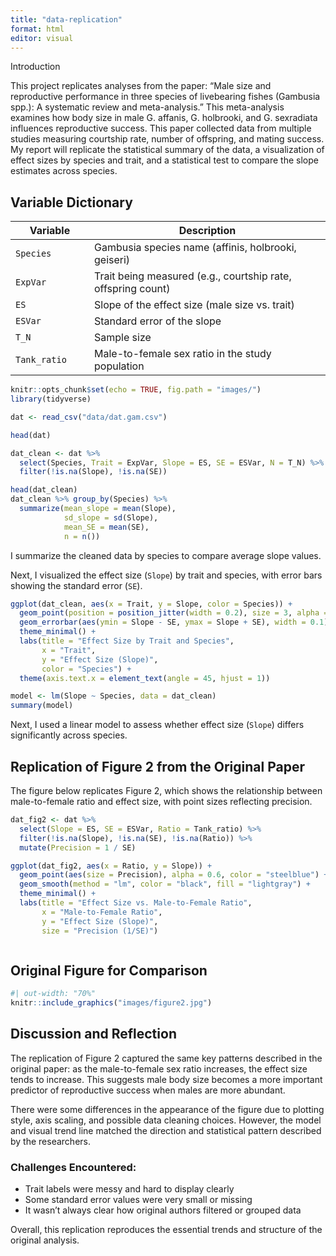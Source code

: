 ```yaml
---
title: "data-replication"
format: html
editor: visual
---
```


Introduction

This project replicates analyses from the paper: “Male size and reproductive performance in three species of livebearing fishes (Gambusia spp.): A systematic review and meta-analysis.” This meta-analysis examines how body size in male G. affanis, G. holbrooki, and G. sexradiata influences reproductive success. This paper collected data from multiple studies measuring courtship rate, number of offspring, and mating success. My report will replicate the statistical summary of the data, a visualization of effect sizes by species and trait, and a statistical test to compare the slope estimates across species.

## Variable Dictionary

| Variable     | Description                                                  |
|------------------|------------------------------------------------------|
| `Species`    | Gambusia species name (affinis, holbrooki, geiseri)          |
| `ExpVar`     | Trait being measured (e.g., courtship rate, offspring count) |
| `ES`         | Slope of the effect size (male size vs. trait)               |
| `ESVar`      | Standard error of the slope                                  |
| `T_N`        | Sample size                                                  |
| `Tank_ratio` | Male-to-female sex ratio in the study population             |

```r
knitr::opts_chunk$set(echo = TRUE, fig.path = "images/")
library(tidyverse)

```

```r

dat <- read_csv("data/dat.gam.csv")

head(dat)

```

```r

dat_clean <- dat %>%
  select(Species, Trait = ExpVar, Slope = ES, SE = ESVar, N = T_N) %>%
  filter(!is.na(Slope), !is.na(SE))

head(dat_clean)
dat_clean %>% group_by(Species) %>%
  summarize(mean_slope = mean(Slope),
            sd_slope = sd(Slope),
            mean_SE = mean(SE),
            n = n())

```

I summarize the cleaned data by species to compare average slope values.

Next, I visualized the effect size (`Slope`) by trait and species, with error bars showing the standard error (`SE`).

```r

ggplot(dat_clean, aes(x = Trait, y = Slope, color = Species)) +
  geom_point(position = position_jitter(width = 0.2), size = 3, alpha = 0.7) +
  geom_errorbar(aes(ymin = Slope - SE, ymax = Slope + SE), width = 0.1) +
  theme_minimal() +
  labs(title = "Effect Size by Trait and Species",
       x = "Trait",
       y = "Effect Size (Slope)",
       color = "Species") +
  theme(axis.text.x = element_text(angle = 45, hjust = 1))

```

```r

model <- lm(Slope ~ Species, data = dat_clean)
summary(model)

```

Next, I used a linear model to assess whether effect size (`Slope`) differs significantly across species.

## Replication of Figure 2 from the Original Paper

The figure below replicates Figure 2, which shows the relationship between male-to-female ratio and effect size, with point sizes reflecting precision.

```r
dat_fig2 <- dat %>%
  select(Slope = ES, SE = ESVar, Ratio = Tank_ratio) %>%
  filter(!is.na(Slope), !is.na(SE), !is.na(Ratio)) %>%
  mutate(Precision = 1 / SE)

ggplot(dat_fig2, aes(x = Ratio, y = Slope)) +
  geom_point(aes(size = Precision), alpha = 0.6, color = "steelblue") +
  geom_smooth(method = "lm", color = "black", fill = "lightgray") +
  theme_minimal() +
  labs(title = "Effect Size vs. Male-to-Female Ratio",
       x = "Male-to-Female Ratio",
       y = "Effect Size (Slope)",
       size = "Precision (1/SE)")
```

```         
```

## Original Figure for Comparison

```r

#| out-width: "70%"
knitr::include_graphics("images/figure2.jpg")


```

## Discussion and Reflection

The replication of Figure 2 captured the same key patterns described in the original paper: as the male-to-female sex ratio increases, the effect size tends to increase. This suggests male body size becomes a more important predictor of reproductive success when males are more abundant.

There were some differences in the appearance of the figure due to plotting style, axis scaling, and possible data cleaning choices. However, the model and visual trend line matched the direction and statistical pattern described by the researchers.

### Challenges Encountered:

-   Trait labels were messy and hard to display clearly
-   Some standard error values were very small or missing
-   It wasn't always clear how original authors filtered or grouped data

Overall, this replication reproduces the essential trends and structure of the original analysis.
